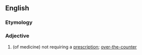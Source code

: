 ==English==
===Etymology===
{{prefix|en|non|prescription}}
===Adjective===
{{en-adj|-}}

# (of medicine) not requiring a [[prescription]]; [[over-the-counter]]